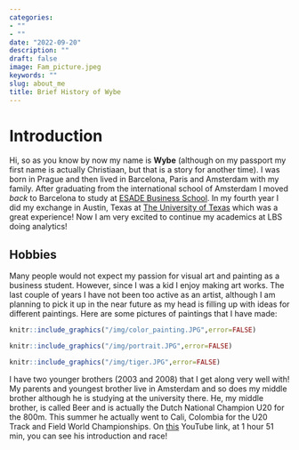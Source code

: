 ```yaml
---
categories:
- ""
- ""
date: "2022-09-20"
description: ""
draft: false
image: Fam_picture.jpeg
keywords: ""
slug: about_me
title: Brief History of Wybe
---
```


# Introduction

Hi, so as you know by now my name is **Wybe** (although on my passport my first name is actually Christiaan, but that is a story for another time). I was born in Prague and then lived in Barcelona, Paris and Amsterdam with my family. After graduating from the international school of Amsterdam I moved *back* to Barcelona to study at [ESADE Business School](https://en.wikipedia.org/wiki/ESADE_Business_School). In my fourth year I did my exchange in Austin, Texas at [The University of Texas](https://www.utexas.edu/) which was a great experience! Now I am very excited to continue my academics at LBS doing analytics!

## Hobbies

Many people would not expect my passion for visual art and painting as a business student. However, since I was a kid I enjoy making art works. The last couple of years I have not been too active as an artist, although I am planning to pick it up in the near future as my head is filling up with ideas for different paintings. Here are some pictures of paintings that I have made:

```r
knitr::include_graphics("/img/color_painting.JPG",error=FALSE)
```

```r
knitr::include_graphics("/img/portrait.JPG",error=FALSE)
```

```r
knitr::include_graphics("/img/tiger.JPG",error=FALSE)
```

I have two younger brothers (2003 and 2008) that I get along very well with! My parents and youngest brother  live in Amsterdam and so does my middle brother although he is studying at the university there. He, my middle brother, is called Beer and is actually the Dutch National Champion U20 for the 800m. This summer he actually went to Cali, Colombia for the U20 Track and Field World Championships. On [this](https://www.youtube.com/watch?v=399abdCsj4M&t=6667s) YouTube link, at 1 hour 51 min, you can see his introduction and race!


